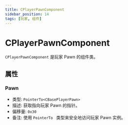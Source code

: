 ```yaml
---
title: CPlayerPawnComponent
sidebar_position: 14
tags: [玩家, 组件]
---
```


# CPlayerPawnComponent

`CPlayerPawnComponent` 是玩家 Pawn 的组件类。

## 属性

### Pawn
- 类型: `PointerTo<CBasePlayerPawn>`
- 描述: 获取指向玩家 Pawn 的指针。
- 偏移量: `0x30`
- 备注: 使用 `PointerTo ` 类型来安全地访问玩家 Pawn 实例。 